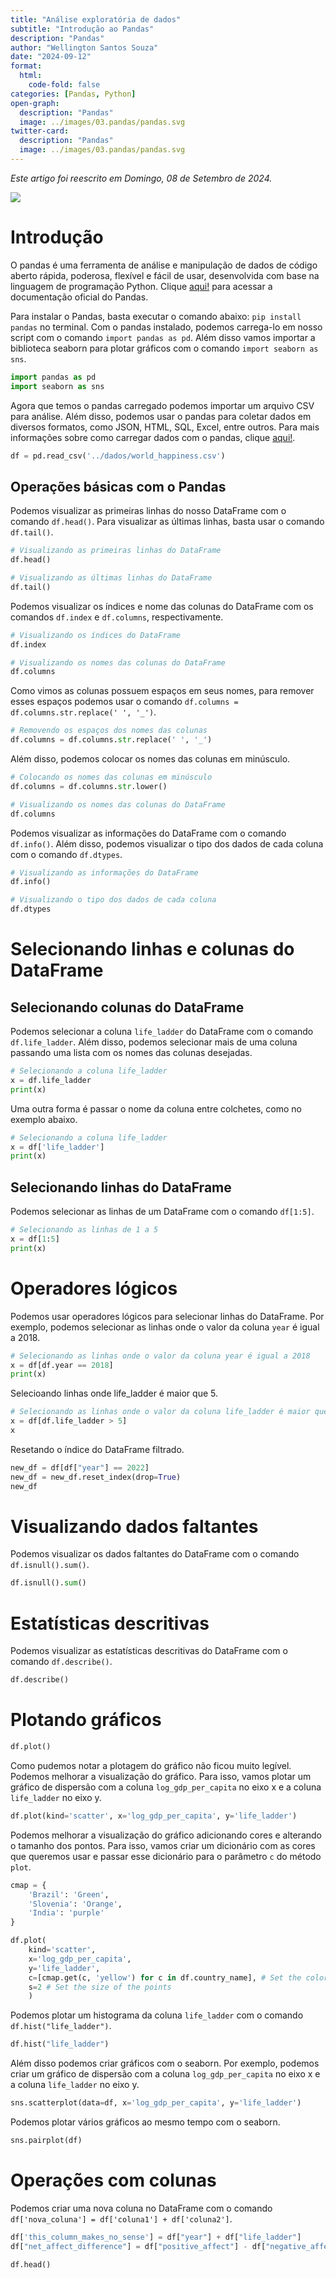 ```yaml
---
title: "Análise exploratória de dados"
subtitle: "Introdução ao Pandas"
description: "Pandas"
author: "Wellington Santos Souza"
date: "2024-09-12"
format: 
  html:
    code-fold: false
categories: [Pandas, Python]
open-graph:
  description: "Pandas"
  image: ../images/03.pandas/pandas.svg
twitter-card:
  description: "Pandas"
  image: ../images/03.pandas/pandas.svg
---
```


*Este artigo foi reescrito em Domingo, 08 de Setembro de 2024.*

![](../images/03.pandas/pandas.svg){fig-alt="Pandas" fig-title="Pandas"}

# Introdução

O pandas é uma ferramenta de análise e manipulação de dados de código aberto rápida, poderosa, flexível e fácil de usar, desenvolvida com base na linguagem de programação Python. Clique [aqui!](https://pandas.pydata.org/docs/index.html) para acessar a documentação oficial do Pandas.

Para instalar o Pandas, basta executar o comando abaixo: `pip install pandas` no terminal.
Com o pandas instalado, podemos carrega-lo em nosso script com o comando `import pandas as pd`. Além disso vamos importar a biblioteca seaborn para plotar gráficos com o comando `import seaborn as sns`.

```python
import pandas as pd
import seaborn as sns
```

Agora que temos o pandas carregado podemos importar um arquivo CSV para análise. Além disso, podemos usar o pandas para coletar dados em diversos formatos, como JSON, HTML, SQL, Excel, entre outros. Para mais informações sobre como carregar dados com o pandas, clique [aqui!](https://pandas.pydata.org/pandas-docs/stable/reference/io.html).

```python
df = pd.read_csv('../dados/world_happiness.csv')
```

## Operações básicas com o Pandas

Podemos visualizar as primeiras linhas do nosso DataFrame com o comando `df.head()`. Para visualizar as últimas linhas, basta usar o comando `df.tail()`.
```python
# Visualizando as primeiras linhas do DataFrame
df.head()
```
```python
# Visualizando as últimas linhas do DataFrame
df.tail()
```
Podemos visualizar os índices e nome das colunas do DataFrame com os comandos `df.index` e `df.columns`, respectivamente.
```python
# Visualizando os índices do DataFrame
df.index
```
```python
# Visualizando os nomes das colunas do DataFrame
df.columns
```
Como vimos as colunas possuem espaços em seus nomes, para remover esses espaços podemos usar o comando `df.columns = df.columns.str.replace(' ', '_')`.
```python
# Removendo os espaços dos nomes das colunas
df.columns = df.columns.str.replace(' ', '_')
```
Além disso, podemos colocar os nomes das colunas em minúsculo.
```python
# Colocando os nomes das colunas em minúsculo
df.columns = df.columns.str.lower()
```

```python
# Visualizando os nomes das colunas do DataFrame
df.columns

```
Podemos visualizar as informações do DataFrame com o comando `df.info()`. Além disso, podemos visualizar o tipo dos dados de cada coluna com o comando `df.dtypes`.
```python
# Visualizando as informações do DataFrame
df.info()
```
```python
# Visualizando o tipo dos dados de cada coluna
df.dtypes
```
# Selecionando linhas e colunas do DataFrame

## Selecionando colunas do DataFrame

Podemos selecionar a coluna `life_ladder` do DataFrame com o comando `df.life_ladder`. Além disso, podemos selecionar mais de uma coluna passando uma lista com os nomes das colunas desejadas.
```python
# Selecionando a coluna life_ladder
x = df.life_ladder
print(x)
```
Uma outra forma é passar o nome da coluna entre colchetes, como no exemplo abaixo.
```python
# Selecionando a coluna life_ladder
x = df['life_ladder']
print(x)
```
## Selecionando linhas do DataFrame

Podemos selecionar as linhas de um DataFrame com o comando `df[1:5]`. 
```python
# Selecionando as linhas de 1 a 5
x = df[1:5]
print(x)
```
# Operadores lógicos

Podemos usar operadores lógicos para selecionar linhas do DataFrame. Por exemplo, podemos selecionar as linhas onde o valor da coluna `year` é igual a 2018.
```python
# Selecionando as linhas onde o valor da coluna year é igual a 2018
x = df[df.year == 2018]
print(x)
```
Selecioando linhas onde life_ladder é maior que 5.
```python
# Selecionando as linhas onde o valor da coluna life_ladder é maior que 5
x = df[df.life_ladder > 5]
x
```
Resetando o índice do DataFrame filtrado.
```python
new_df = df[df["year"] == 2022]
new_df = new_df.reset_index(drop=True)
new_df
```
# Visualizando dados faltantes
Podemos visualizar os dados faltantes do DataFrame com o comando `df.isnull().sum()`.
```python
df.isnull().sum()
```

# Estatísticas descritivas
Podemos visualizar as estatísticas descritivas do DataFrame com o comando `df.describe()`.
```python
df.describe()
```
# Plotando gráficos

```python
df.plot()
```
Como pudemos notar a plotagem do gráfico não ficou muito legível. Podemos melhorar a visualização do gráfico. Para isso, vamos plotar um gráfico de dispersão com a coluna `log_gdp_per_capita` no eixo x e a coluna `life_ladder` no eixo y.
```python
df.plot(kind='scatter', x='log_gdp_per_capita', y='life_ladder')
```
Podemos melhorar a visualização do gráfico adicionando cores e alterando o tamanho dos pontos. Para isso, vamos criar um dicionário com as cores que queremos usar e passar esse dicionário para o parâmetro `c` do método `plot`.
```python
cmap = {
    'Brazil': 'Green',
    'Slovenia': 'Orange',
    'India': 'purple'
}

df.plot(
    kind='scatter',
    x='log_gdp_per_capita',
    y='life_ladder',
    c=[cmap.get(c, 'yellow') for c in df.country_name], # Set the colors
    s=2 # Set the size of the points
    )
```
Podemos plotar um histograma da coluna `life_ladder` com o comando `df.hist("life_ladder")`.
```python
df.hist("life_ladder")
```
Além disso podemos criar gráficos com o seaborn. Por exemplo, podemos criar um gráfico de dispersão com a coluna `log_gdp_per_capita` no eixo x e a coluna `life_ladder` no eixo y.
```python
sns.scatterplot(data=df, x='log_gdp_per_capita', y='life_ladder')
```
Podemos plotar vários gráficos ao mesmo tempo com o seaborn. 
```python
sns.pairplot(df)
```

# Operações com colunas

Podemos criar uma nova coluna no DataFrame com o comando `df['nova_coluna'] = df['coluna1'] + df['coluna2']`.
```python
df['this_column_makes_no_sense'] = df["year"] + df["life_ladder"]
df["net_affect_difference"] = df["positive_affect"] - df["negative_affect"]

df.head()
```